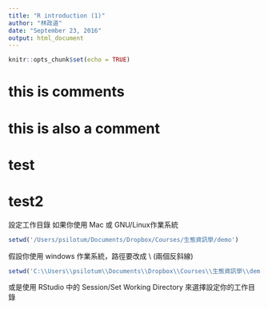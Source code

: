 ```yaml
---
title: "R introduction (1)"
author: "林政道"
date: "September 23, 2016"
output: html_document
---
```


```r
knitr::opts_chunk$set(echo = TRUE)
```

# this is comments
# this is also a comment
# test
# test2

設定工作目錄
如果你使用 Mac 或 GNU/Linux作業系統
```r
setwd('/Users/psilotum/Documents/Dropbox/Courses/生態資訊學/demo')
```
假設你使用 windows 作業系統，路徑要改成 \\ (兩個反斜線)
```r
setwd('C:\\Users\\psilotum\\Documents\\Dropbox\\Courses\\生態資訊學\\demo')
```
或是使用 RStudio 中的 Session/Set Working Directory 來選擇設定你的工作目錄 



